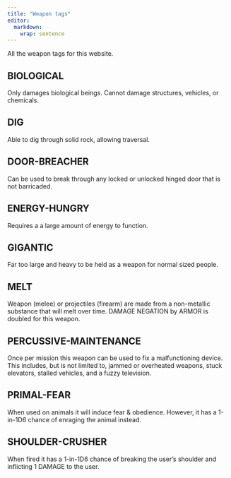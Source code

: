 ```yaml
---
title: "Weapon tags"
editor: 
  markdown: 
    wrap: sentence
---
```


All the weapon tags for this website.

## BIOLOGICAL

Only damages biological beings. Cannot damage structures, vehicles, or chemicals.

## DIG

Able to dig through solid rock, allowing traversal.

## DOOR-BREACHER 

Can be used to break through any locked or unlocked hinged door that is not barricaded.

## ENERGY-HUNGRY

Requires a a large amount of energy to function.

## GIGANTIC

Far too large and heavy to be held as a weapon for normal sized people.

## MELT

Weapon (melee) or projectiles (firearm) are made from a non-metallic substance that will melt over time. DAMAGE NEGATION by ARMOR is doubled for this weapon.

## PERCUSSIVE-MAINTENANCE

Once per mission this weapon can be used to fix a malfunctioning device. This includes, but is not limited to, jammed or overheated weapons, stuck elevators, stalled vehicles, and a fuzzy television.

## PRIMAL-FEAR

When used on animals it will induce fear & obedience. However, it has a 1-in-1D6 chance of enraging the animal instead.

## SHOULDER-CRUSHER

When fired it has a 1-in-1D6 chance of breaking the user’s shoulder and inflicting 1 DAMAGE to the user.


